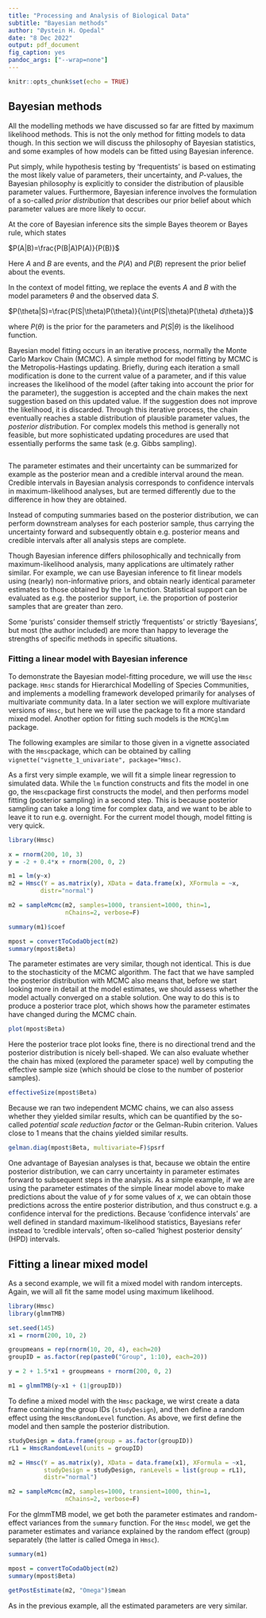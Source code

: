 ```yaml
---
title: "Processing and Analysis of Biological Data"
subtitle: "Bayesian methods"
author: "Øystein H. Opedal"
date: "8 Dec 2022"
output: pdf_document
fig_caption: yes
pandoc_args: ["--wrap=none"]
---
```


```r
knitr::opts_chunk$set(echo = TRUE)
```
## Bayesian methods
All the modelling methods we have discussed so far are fitted by maximum likelihood methods. This is not the only method for fitting models to data though. In this section we will discuss the philosophy of Bayesian statistics, and some examples of how models can be fitted using Bayesian inference.

Put simply, while hypothesis testing by 'frequentists' is based on estimating the most likely value of parameters, their uncertainty, and $P$-values, the Bayesian philosophy is explicitly to consider the distribution of plausible parameter values. Furthermore, Bayesian inference involves the formulation of a so-called *prior distribution* that describes our prior belief about which parameter values are more likely to occur.

At the core of Bayesian inference sits the simple Bayes theorem or Bayes rule, which states

$P(A|B)=\frac{P(B|A)P(A)}{P(B)}$

Here $A$ and $B$ are events, and the $P(A)$ and $P(B)$ represent the prior belief about the events.

In the context of model fitting, we replace the events $A$ and $B$ with the model parameters $\theta$ and the observed data $S$. 

$P(\theta|S)=\frac{P(S|\theta)P(\theta)}{\int{P(S|\theta)P(\theta) d\theta}}$

where $P(\theta)$ is the prior for the parameters and $P(S|\theta)$ is the likelihood function.

Bayesian model fitting occurs in an iterative process, normally the Monte Carlo Markov Chain (MCMC). A simple method for model fitting by MCMC is the Metropolis-Hastings updating. Briefly, during each iteration a small modification is done to the current value of a parameter, and if this value increases the likelihood of the model (after taking into account the prior for the parameter), the suggestion is accepted and the chain makes the next suggestion based on this updated value. If the suggestion does not improve the likelihood, it is discarded. Through this iterative process, the chain eventually reaches a stable distribution of plausible parameter values, the *posterior distribution*. For complex models this method is generally not feasible, but more sophisticated updating procedures are used that essentially performs the same task (e.g. Gibbs sampling).

```r

```

The parameter estimates and their uncertainty can be summarized for example as the posterior mean and a credible interval around the mean. Credible intervals in Bayesian analysis corresponds to confidence intervals in maximum-likelihood analyses, but are termed differently due to the difference in how they are obtained.

Instead of computing summaries based on the posterior distribution, we can perform downstream analyses for each posterior sample, thus carrying the uncertainty forward and subsequently obtain e.g. posterior means and credible intervals after all analysis steps are complete.

Though Bayesian inference differs philosophically and technically from maximum-likelihood analysis, many applications are ultimately rather similar. For example, we can use Bayesian inference to fit linear models using (nearly) non-informative priors, and obtain nearly identical parameter estimates to those obtained by the `lm` function. Statistical support can be evaluated as e.g. the posterior support, i.e. the proportion of posterior samples that are greater than zero.

Some 'purists' consider themself strictly 'frequentists' or strictly 'Bayesians', but most (the author included) are more than happy to leverage the strengths of specific methods in specific situations.

### Fitting a linear model with Bayesian inference
To demonstrate the Bayesian model-fitting procedure, we will use the `Hmsc` package. `Hmsc` stands for Hierarchical Modelling of Species Communities, and implements a modelling framework developed primarily for analyses of multivariate community data. In a later section we will explore multivariate versions of `Hmsc`, but here we will use the package to fit a more standard mixed model. Another option for fitting such models is the `MCMCglmm` package.

The following examples are similar to those given in a vignette associated with the `Hmsc`package, which can be obtained by calling `vignette("vignette_1_univariate", package="Hmsc)`.

As a first very simple example, we will fit a simple linear regression to simulated data. While the `lm` function constructs and fits the model in one go, the `Hmsc`package first constructs the model, and then performs model fitting (posterior sampling) in a second step. This is because posterior sampling can take a long time for complex data, and we want to be able to leave it to run e.g. overnight. For the current model though, model fitting is very quick.

```r
library(Hmsc)

x = rnorm(200, 10, 3)
y = -2 + 0.4*x + rnorm(200, 0, 2)

m1 = lm(y~x)
m2 = Hmsc(Y = as.matrix(y), XData = data.frame(x), XFormula = ~x,
         distr="normal")

m2 = sampleMcmc(m2, samples=1000, transient=1000, thin=1, 
                nChains=2, verbose=F)

summary(m1)$coef

mpost = convertToCodaObject(m2)
summary(mpost$Beta)
```

The parameter estimates are very similar, though not identical. This is due to the stochasticity of the MCMC algorithm. The fact that we have sampled the posterior distribution with MCMC also means that, before we start looking more in detail at the model estimates, we should assess whether the model actually converged on a stable solution. One way to do this is to produce a posterior trace plot, which shows how the parameter estimates have changed during the MCMC chain.

```r
plot(mpost$Beta)
```

Here the posterior trace plot looks fine, there is no directional trend and the posterior distribution is nicely bell-shaped. We can also evaluate whether the chain has mixed (explored the parameter space) well by computing the effective sample size (which should be close to the number of posterior samples).

```r
effectiveSize(mpost$Beta)
```

Because we ran two independent MCMC chains, we can also assess whether they yielded similar results, which can be quantified by the so-called *potential scale reduction factor* or the Gelman-Rubin criterion. Values close to 1 means that the chains yielded similar results.

```r
gelman.diag(mpost$Beta, multivariate=F)$psrf
```

One advantage of Bayesian analyses is that, because we obtain the entire posterior distribution, we can carry uncertainty in parameter estimates forward to subsequent steps in the analysis. As a simple example, if we are using the parameter estimates of the simple linear model above to make predictions about the value of *y* for some values of *x*, we can obtain those predictions across the entire posterior distribution, and thus construct e.g. a confidence interval for the predictions. Because 'confidence intervals' are well defined in standard maximum-likelihood statistics, Bayesians refer instead to 'credible intervals', often so-called 'highest posterior density' (HPD) intervals.

## Fitting a linear mixed model

As a second example, we will fit a mixed model with random intercepts. Again, we will all fit the same model using maximum likelihood.

```r
library(Hmsc)
library(glmmTMB)

set.seed(145)
x1 = rnorm(200, 10, 2)

groupmeans = rep(rnorm(10, 20, 4), each=20)
groupID = as.factor(rep(paste0("Group", 1:10), each=20))

y = 2 + 1.5*x1 + groupmeans + rnorm(200, 0, 2)

m1 = glmmTMB(y~x1 + (1|groupID))

```

To define a mixed model with the `Hmsc` package, we wirst create a data frame containing the group IDs (`studyDesign`), and then define a random effect using the `HmscRandomLevel` function. As above, we first define the model and then sample the posterior distribution.

```r
studyDesign = data.frame(group = as.factor(groupID))
rL1 = HmscRandomLevel(units = groupID)

m2 = Hmsc(Y = as.matrix(y), XData = data.frame(x1), XFormula = ~x1,
          studyDesign = studyDesign, ranLevels = list(group = rL1),
          distr="normal")

m2 = sampleMcmc(m2, samples=1000, transient=1000, thin=1, 
                nChains=2, verbose=F)
```

For the glmmTMB model, we get both the parameter estimates and random-effect variances from the `summary` function. For the `Hmsc` model, we get the parameter estimates and variance explained by the random effect (group) separately (the latter is called Omega in `Hmsc`). 

```r
summary(m1)

mpost = convertToCodaObject(m2)
summary(mpost$Beta)

getPostEstimate(m2, "Omega")$mean
```

As in the previous example, all the estimated parameters are very similar.
